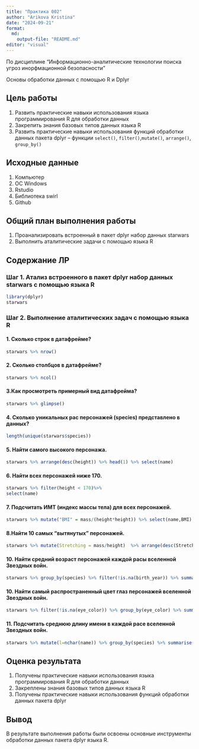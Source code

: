 ```yaml
---
title: "Практика 002"
author: "Arikova Kristina"
date: "2024-09-21"
format:
  md:
    output-file: "README.md"
editor: "visual"
---
```


По дисциплине "Информационно-аналитические технологии поиска угроз инорфмационной безопасности"

Основы обработки данных с помощью R и Dplyr


## Цель работы

1. Развить практические навыки использования языка программирования R для
обработки данных
2. Закрепить знания базовых типов данных языка R
3. Развить практические навыки использования функций обработки данных пакета
dplyr – функции `select()`, `filter()`,` mutate()`, `arrange()`, `group_by()`

## Исходные данные 

1. Компьютер
2. ОС Windows
3. Rstudio
4. Библиотека swirl
5. Github

## Общий план выполнения работы

1. Проанализировать встроенный в пакет dplyr набор данных starwars
2. Выполнить аталитические задачи с помощью языка R

## Содержание ЛР

### Шаг 1. Атализ встроенного в пакет dplyr набор данных starwars с помощью языка R

```r
library(dplyr)
starwars
```

### Шаг 2. Выполнение аталитических задач с помощью языка R

#### 1. Сколько строк в датафрейме?

```r
starwars %>% nrow()
```

#### 2. Сколько столбцов в датафрейме? 

```r
starwars %>% ncol()
```

#### 3.Как просмотреть примерный вид датафрейма?

```r
starwars %>% glimpse()
```

#### 4. Сколько уникальных рас персонажей (species) представлено в данных?


```r
length(unique(starwars$species))
```

#### 5. Найти самого высокого персонажа.

```r
starwars %>% arrange(desc(height)) %>% head(1) %>% select(name)
```

#### 6. Найти всех персонажей ниже 170.

```r
starwars %>% filter(height < 170)%>%
select(name)
```

#### 7. Подсчитать ИМТ (индекс массы тела) для всех персонажей.

```r
starwars %>% mutate("BMI" = mass/(height*height)) %>% select(name,BMI)
```

#### 8.Найти 10 самых “вытянутых” персонажей.

```r
starwars %>% mutate(Stretching = mass/height)  %>% arrange(desc(Stretching)) %>% head(10) %>% select(name,Stretching) 
```

#### 10. Найти средний возраст персонажей каждой расы вселенной Звездных войн.

```r
starwars %>% group_by(species) %>% filter(!is.na(birth_year)) %>% summarise(Sr = mean(birth_year)) %>% select(species, Sr) 

```

#### 10. Найти самый распространенный цвет глаз персонажей вселенной Звездных войн.

```r
starwars %>% filter(!is.na(eye_color)) %>% group_by(eye_color) %>% summarise(k = n()) %>% arrange(desc(k)) %>% head(1) %>% select(eye_color) 

```

#### 11. Подсчитать среднюю длину имени в каждой расе вселенной Звездных войн.

```r
starwars %>% mutate(l=nchar(name)) %>% group_by(species) %>% summarise(mean = mean(l)) %>% select(species,mean)
```

## Оценка результата

1. Получены практические навыки использования языка программирования R для обработки данных
2. Закреплены знания базовых типов данных языка R
3. Получены практические навыки использования функций обработки данных пакета dplyr

## Вывод 

В результате выполнения работы были освоены основные инструменты обработки данных пакета dplyr языка R.